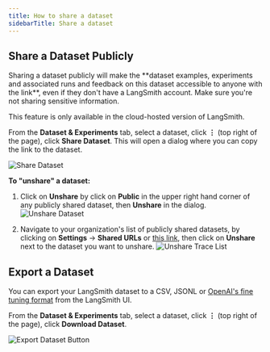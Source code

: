 ```yaml
---
title: How to share a dataset
sidebarTitle: Share a dataset
---
```


## Share a Dataset Publicly

<Warning>
  Sharing a dataset publicly will make the **dataset examples, experiments and associated runs and feedback on this dataset accessible to anyone with the link**, even if they don't have a LangSmith account. Make sure you're not sharing sensitive information.

  This feature is only available in the cloud-hosted version of LangSmith.
</Warning>

From the **Dataset & Experiments** tab, select a dataset, click **⋮** (top right of the page), click **Share Dataset**. This will open a dialog where you can copy the link to the dataset.

![Share Dataset](images/share-dataset.gif)

**To "unshare" a dataset:**

1. Click on **Unshare** by click on **Public** in the upper right hand corner of any publicly shared dataset, then **Unshare** in the dialog. ![Unshare Dataset](images/unshare-dataset.png)

2. Navigate to your organization's list of publicly shared datasets, by clicking on **Settings** -> **Shared URLs** or [this link](https://smith.langchain.com/settings/shared), then click on **Unshare** next to the dataset you want to unshare. ![Unshare Trace List](images/unshare-trace-list.png)

## Export a Dataset

You can export your LangSmith dataset to a CSV, JSONL or [OpenAI's fine tuning format](https://platform.openai.com/docs/guides/fine-tuning#example-format) from the LangSmith UI.

From the **Dataset & Experiments** tab, select a dataset, click **⋮** (top right of the page), click **Download Dataset**.

![Export Dataset Button](images/export-dataset-button.gif)
